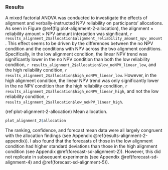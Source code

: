 ### Results

A mixed factorial ANOVA was conducted to investigate the effects of alignment
and verbally-instructed NPV reliability on participants’ allocations. As seen in
Figure \@ref(fig:plot-alignment-2-allocation), the alignment $\times$
reliability amount $\times$ NPV amount interaction was significant,
`r results_alignment_2$allocation$alignment_reliability_amount_npv_amount`. This
effect seems to be driven by the differences between the no NPV condition and
the conditions with NPV across the two alignment conditions. Specifically, in
the low alignment condition, the linear NPV trend was significantly lower in the
no NPV condition than both the low reliability condition,
`r results_alignment_2$allocation$low_noNPV_linear_low`, and the high
reliability condition, `r results_alignment_2$allocation$high_noNPV_linear_low`.
However, in the high alignment condition, the linear NPV trend was only
significantly lower in the no NPV condition than the high reliability condition,
`r results_alignment_2$allocation$high_noNPV_linear_high`, and not the low
reliability condition, `r results_alignment_2$allocation$low_noNPV_linear_high`.

(ref:plot-alignment-2-allocation) Mean allocation.

```r
plot_alignment_2$allocation
```

The ranking, confidence, and forecast mean data were all largely congruent with
the allocation findings (see Appendix \@ref(results-alignment-2-appendix)). I
also found that the forecasts of those in the low alignment condition had higher
standard deviations than those in the high alignment condition (see
Appendix \@ref(forecast-sd-alignment-2)). However, this did not replicate in
subsequent experiments (see Appendix \@ref(forecast-sd-alignment-4)
and \@ref(forecast-sd-alignment-5)).

